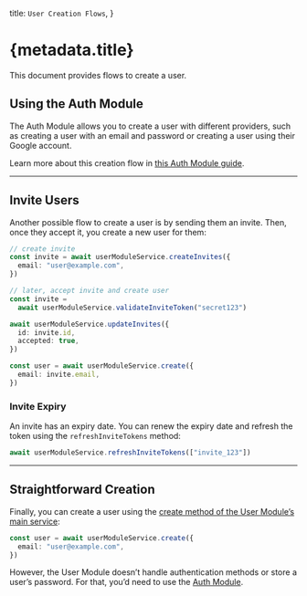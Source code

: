   title: `User Creation Flows`,
}

# {metadata.title}

This document provides flows to create a user.

## Using the Auth Module

The Auth Module allows you to create a user with different providers, such as creating a user with an email and password or creating a user using their Google account.

Learn more about this creation flow in [this Auth Module guide](../../auth/user-creation/page.mdx).

---

## Invite Users

Another possible flow to create a user is by sending them an invite. Then, once they accept it, you create a new user for them:

```ts
// create invite
const invite = await userModuleService.createInvites({
  email: "user@example.com",
})

// later, accept invite and create user
const invite =
  await userModuleService.validateInviteToken("secret123")

await userModuleService.updateInvites({
  id: invite.id,
  accepted: true,
})

const user = await userModuleService.create({
  email: invite.email,
})
```

### Invite Expiry

An invite has an expiry date. You can renew the expiry date and refresh the token using the `refreshInviteTokens` method:

```ts
await userModuleService.refreshInviteTokens(["invite_123"])
```

---

## Straightforward Creation

Finally, you can create a user using the [create method of the User Module’s main service](/references/user/create):

```ts
const user = await userModuleService.create({
  email: "user@example.com",
})
```

However, the User Module doesn’t handle authentication methods or store a user’s password. For that, you’d need to use the [Auth Module](../../auth/page.mdx).
